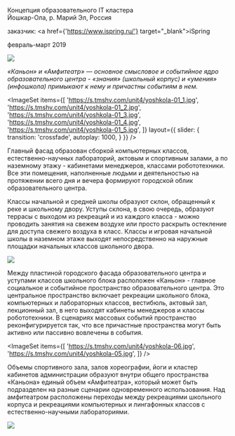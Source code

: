 

<Title>IT ШКОЛА : : ЙОШКАР-ОЛА</Title>


Концепция образовательного IT кластера<br/>
Йошкар-Ола, р. Марий Эл, Россия

заказчик: <a href={'https://www.ispring.ru/'} target="_blank">iSpring</a>

февраль-март 2019

<Image src='https://s.tmshv.com/unit4/yoshkola-08.jpg'/>

_«Каньон» и «Амфитеатр» — основное смысловое и событийное ядро образовательного центра - «знания»
(школьный корпус) и «умения» (инфошкола) примыкают к нему и причастны событиям в нем._

<ImageSet
    items={[
        'https://s.tmshv.com/unit4/yoshkola-01_1.jpg',
        'https://s.tmshv.com/unit4/yoshkola-01_2.jpg',
        'https://s.tmshv.com/unit4/yoshkola-01_3.jpg',
        'https://s.tmshv.com/unit4/yoshkola-01_4.jpg',
        'https://s.tmshv.com/unit4/yoshkola-01_5.jpg',
    ]}
    layout={{
        slider: {
            transition: 'crossfade',
            autoplay: 1000,
        }
    }}
/>

Главный фасад образован сборкой компьютерных классов, естественно-научных лабораторий,
актовым и спортивным залами, а по наземному этажу - кабинетами менеджеров, классами робототехники.
Все эти помещения, наполненные людьми и деятельностью на протяжении всего дня и вечера формируют
городской облик образовательного центра.

Классы начальной и средней школы образуют склон, обращенный к реке и школьному двору.
Уступы склона, в свою очередь, образуют террасы с выходом из рекреаций и
из каждого класса - можно проводить занятия на свежем воздухе или просто раскрыть остекление
для доступа свежего воздуха в класс. Классы и игровая начальной школы в наземном этаже выходят
непосредственно на наружные площадки начальных классов школьного двора.

<Image src='https://s.tmshv.com/unit4/yoshkola-03.jpg'/>

Между пластиной городского фасада образовательного центра и уступами классов школьного блока
расположен «Каньон» - главное социальное и событийное пространство образовательного центра.
Это центральное пространство включает рекреации школьного блока, компьютерных и лабораторных классов,
вестибюль, актовый зал, лекционный зал, в него выходят кабинеты менеджеров и классы робототехники.
В сценариях массовых событий пространство реконфигурируется так,
что все причастные пространства могут быть активно или пассивно вовлечены в события.

<ImageSet
    items={[
        'https://s.tmshv.com/unit4/yoshkola-06.jpg',
        'https://s.tmshv.com/unit4/yoshkola-05.jpg',
    ]}
/>

Объемы спортивного зала, залов хореографии, йоги и кластер кабинетов администрации образуют
внутри общего пространства «Каньона» единый объем «Амфитеатра»,
который может быть подразделен на разные сценарии одновременного использования.
Над амфитеатром расположены переходы между рекреациями школьного корпуса и рекреациями компьютерных
и лингафонных классов с естественно-научными лабораториями.

<Image src='https://s.tmshv.com/unit4/yoshkola-04.jpg'/>